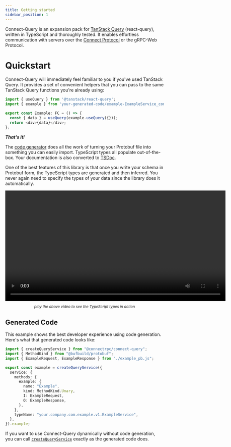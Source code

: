 ```yaml
---
title: Getting started
sidebar_position: 1
---
```


Connect-Query is an expansion pack for [TanStack Query](https://tanstack.com/query) (react-query), written in TypeScript and thoroughly tested. It enables effortless communication with servers over the [Connect Protocol](https://connectrpc.com/docs/protocol) or the gRPC-Web Protocol.

# Quickstart

Connect-Query will immediately feel familiar to you if you've used TanStack Query. It provides a set of convenient helpers that you can pass to the same TanStack Query functions you're already using:

```ts
import { useQuery } from '@tanstack/react-query';
import { example } from 'your-generated-code/example-ExampleService_connectquery';

export const Example: FC = () => {
  const { data } = useQuery(example.useQuery({}));
  return <div>{data}</div>;
};
```

**_That's it!_**

The [code generator](https://www.npmjs.com/package/@connectrpc/protoc-gen-connect-query) does all the work of turning your Protobuf file into something you can easily import. TypeScript types all populate out-of-the-box. Your documentation is also converted to [TSDoc](https://tsdoc.org/).

One of the best features of this library is that once you write your schema in Protobuf form, the TypeScript types are generated and then inferred. You never again need to specify the types of your data since the library does it automatically.

<div style={{ display: "flex", justifyContent: "center", marginTop: 50 }}>
  <video width="700px" controls>
    <source src="https://user-images.githubusercontent.com/15232461/212362170-65eb9efa-faa5-46fd-ac61-080719d011a5.mp4" />
  </video>
</div>

<sup>
  <p align="center">
    <em>play the above video to see the TypeScript types in action</em>
  </p>
</sup>
<dl></dl>

## Generated Code

This example shows the best developer experience using code generation. Here's what that generated code looks like:

```ts title="your-generated-code/example-ExampleService_connectquery"
import { createQueryService } from "@connectrpc/connect-query";
import { MethodKind } from "@bufbuild/protobuf";
import { ExampleRequest, ExampleResponse } from "./example_pb.js";

export const example = createQueryService({
  service: {
    methods: {
      example: {
        name: "Example",
        kind: MethodKind.Unary,
        I: ExampleRequest,
        O: ExampleResponse,
      },
    },
    typeName: "your.company.com.example.v1.ExampleService",
  },
}).example;
```

If you want to use Connect-Query dynamically without code generation, you can call [`createQueryService`](#createqueryservice) exactly as the generated code does.
